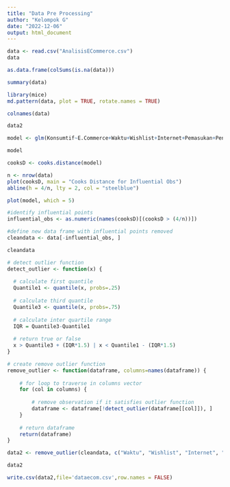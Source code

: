 ```yaml
---
title: "Data Pre Processing"
author: "Kelompok G"
date: "2022-12-06"
output: html_document
---
```


```r
data <- read.csv("AnalisisECommerce.csv")
data
```

```r
as.data.frame(colSums(is.na(data)))
```

```r
summary(data)
```

```r
library(mice)
md.pattern(data, plot = TRUE, rotate.names = TRUE)
```

```r
colnames(data)
```

```r
data2
```

```r
model <- glm(Konsumtif~E.Commerce+Waktu+Wishlist+Internet+Pemasukan+Pengeluaran+beli_berdasarkan_keinginan+beli_untuk_pujian+beli_tanpa_pertimbangkan_uang, data = data, family = binomial)

model
```

```r
cooksD <- cooks.distance(model)
```

```r
n <- nrow(data)
plot(cooksD, main = "Cooks Distance for Influential Obs")
abline(h = 4/n, lty = 2, col = "steelblue")
```

```r
plot(model, which = 5)
```

```r
#identify influential points
influential_obs <- as.numeric(names(cooksD)[(cooksD > (4/n))])

#define new data frame with influential points removed
cleandata <- data[-influential_obs, ]
```

```r
cleandata
```

```r
# detect outlier function
detect_outlier <- function(x) {
  
  # calculate first quantile
  Quantile1 <- quantile(x, probs=.25)
  
  # calculate third quantile
  Quantile3 <- quantile(x, probs=.75)
  
  # calculate inter quartile range
  IQR = Quantile3-Quantile1
  
  # return true or false
  x > Quantile3 + (IQR*1.5) | x < Quantile1 - (IQR*1.5)
}

# create remove outlier function
remove_outlier <- function(dataframe, columns=names(dataframe)) {
   
    # for loop to traverse in columns vector
    for (col in columns) {
       
        # remove observation if it satisfies outlier function
        dataframe <- dataframe[!detect_outlier(dataframe[[col]]), ]
    }
   
    # return dataframe
    return(dataframe)
}

data2 <- remove_outlier(cleandata, c("Waktu", "Wishlist", "Internet", "Pemasukan", "Pengeluaran"))
```

```r
data2
```

```r
write.csv(data2,file='dataecom.csv',row.names = FALSE)
```


